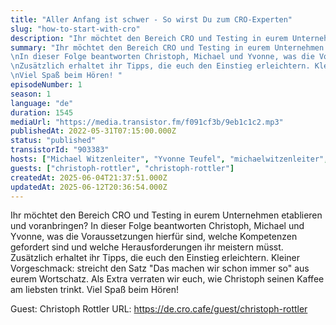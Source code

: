 ```yaml
---
title: "Aller Anfang ist schwer - So wirst Du zum CRO-Experten"
slug: "how-to-start-with-cro"
description: "Ihr möchtet den Bereich CRO und Testing in eurem Unternehmen etablieren und voranbringen?\nIn dieser Folge beantworten Christoph, Michael und Yvonne, was die Voraussetzungen hierfür sind, welche Kompetenzen gefordert sind und welche Herausforderungen ihr meistern müsst.\nZusätzlich erhaltet ihr Tipps, die euch den Einstieg erleichtern. Kleiner Vorgeschmack: streicht den Satz \"Das machen wir schon immer so\" aus eurem Wortschatz. Als Extra verraten wir euch, wie Christoph seinen Kaffee am liebsten trinkt.\nViel Spaß beim Hören!\n\n\n\n<!-- GUESTS START -->\nGuest: Christoph Rottler\nURL: https://de.cro.cafe/guest/christoph-rottler\n<!-- GUESTS END -->"
summary: "Ihr möchtet den Bereich CRO und Testing in eurem Unternehmen etablieren und voranbringen? \nIn dieser Folge beantworten Christoph, Michael und Yvonne, was die Voraussetzungen hierfür sind, welche Kompetenzen gefordert sind und welche Herausforderungen ihr meistern müsst. \nZusätzlich erhaltet ihr Tipps, die euch den Einstieg erleichtern. Kleiner Vorgeschmack: streicht den Satz \"Das machen wir schon immer so\" aus eurem Wortschatz. Als Extra verraten wir euch, wie Christoph seinen Kaffee am liebsten trinkt. \nViel Spaß beim Hören! "
episodeNumber: 1
season: 1
language: "de"
duration: 1545
mediaUrl: "https://media.transistor.fm/f091cf3b/9eb1c1c2.mp3"
publishedAt: 2022-05-31T07:15:00.000Z
status: "published"
transistorId: "903383"
hosts: ["Michael Witzenleiter", "Yvonne Teufel", "michaelwitzenleiter", "yvonneteufel"]
guests: ["christoph-rottler", "christoph-rottler"]
createdAt: 2025-06-04T21:37:51.000Z
updatedAt: 2025-06-12T20:36:54.000Z
---
```


Ihr möchtet den Bereich CRO und Testing in eurem Unternehmen etablieren und voranbringen?
In dieser Folge beantworten Christoph, Michael und Yvonne, was die Voraussetzungen hierfür sind, welche Kompetenzen gefordert sind und welche Herausforderungen ihr meistern müsst.
Zusätzlich erhaltet ihr Tipps, die euch den Einstieg erleichtern. Kleiner Vorgeschmack: streicht den Satz "Das machen wir schon immer so" aus eurem Wortschatz. Als Extra verraten wir euch, wie Christoph seinen Kaffee am liebsten trinkt.
Viel Spaß beim Hören!



<!-- GUESTS START -->
Guest: Christoph Rottler
URL: https://de.cro.cafe/guest/christoph-rottler
<!-- GUESTS END -->
